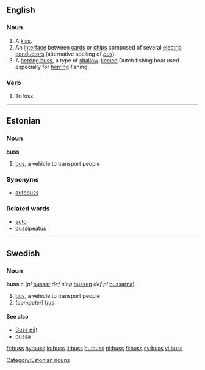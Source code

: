 ==English==

===Noun===
{{en-noun|es}}
# A [[kiss]].
# An [[interface]] between [[card]]s or [[chip]]s composed of several [[electric]] [[conductor]]s (alternative spelling of ''[[bus]]'').
# A [[herring buss]], a type of [[shallow]]-[[keel]]ed Dutch fishing boat used especially for [[herring]] fishing.

===Verb===
{{en-verb|buss|es}}
#{{transitive}} To kiss.
----
==Estonian==
===Noun===
'''buss'''

#[[bus]], a vehicle to transport people

===Synonyms===
*[[autobuss]]

===Related words===
*[[auto]]
*[[bussipeatus]]

[[Category:Estonian nouns]]

----
==Swedish==
===Noun===
'''buss''' ''c'' (''pl'' [[bussar]] ''def sing'' [[bussen]] ''def pl'' [[bussarna]])

#[[bus]], a vehicle to transport people
#(''computer'') [[bus]]


====See also====
*[[Buss på]]!
*[[bussa]]

[[fr:buss]]
[[hy:buss]]
[[io:buss]]
[[it:buss]]
[[hu:buss]]
[[pl:buss]]
[[fi:buss]]
[[sv:buss]]
[[vi:buss]]